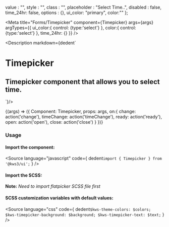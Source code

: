 
  value : "",
  style : "",
  class : "",
  placeholder : "Select Time..",
  disabled : false,
  time_24hr: false,
  options : {},
  ui_color: "primary",
  color:""
};

<Meta
  title="Forms/Timepicker"
  component={Timepicker}
  args={args}
  argTypes={{
    ui_color:{
      control: {type:'select'}
    },
    color:{
      control: {type:'select'}
    },
    time_24hr: {}
  }}
/>

<Description markdown={dedent`
# Timepicker
## Timepicker component that allows you to select time.
`}/>

<Canvas>
  <Story
  name="Timepicker"
  args={args}
  >
  {(args) => ({
    Component: Timepicker,
    props: args,
    on:{
      change: action('change'),
      timeChange: action('timeChange'),
      ready: action('ready'),
      open: action('open'),
      close: action('close')
    }
  })}
  </Story>
</Canvas>

<ArgsTable story="Timepicker" />

### Usage
#### Import the component:
<Source
  language="javascript"
  code={
    dedent`import { Timepicker } from '@kws3/ui';`
  }
/>

#### Import the SCSS:
<div class="notification is-warning"><strong>Note:</strong> <em>Need to import flatpicker SCSS file first</em></div>
<Source
  language="javascript"
  code={
    dedent`
    @import 'path/to/node_modules/flatpickr/dist/flatpickr';
    @import 'path/to/node_modules/@kws3/ui/styles/Timepicker.scss';`
  }
/>

#### SCSS customization variables with default values:
<Source
  language="css"
  code={
    dedent`
      $kws-theme-colors: $colors;
      $kws-timepicker-background: $background;
      $kws-timepicker-text: $text;
    `
  }
/>
